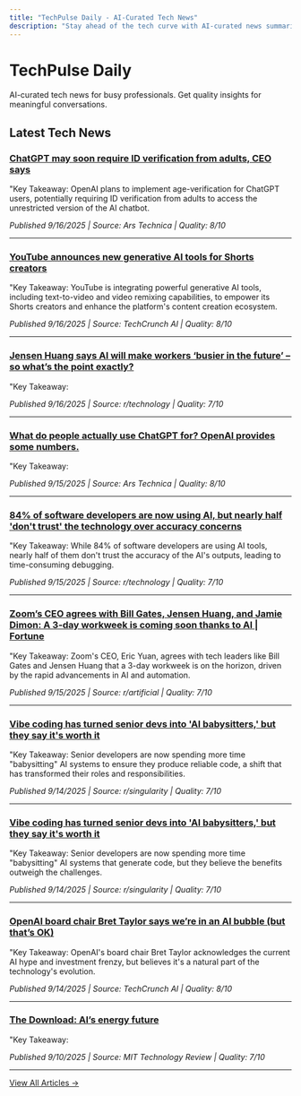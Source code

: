 ```yaml
---
title: "TechPulse Daily - AI-Curated Tech News"
description: "Stay ahead of the tech curve with AI-curated news summaries perfect for water cooler conversations."
---
```


<script type="application/ld+json">
{
  "@context": "https://schema.org",
  "@type": "WebSite",
  "name": "TechPulse Daily",
  "description": "AI-curated tech news for busy professionals. Get quality insights for meaningful conversations.",
  "url": "https://techpulse-daily.com",
  "author": {
    "@type": "Organization",
    "name": "TechPulse Team"
  }
}
</script>

# TechPulse Daily

AI-curated tech news for busy professionals. Get quality insights for meaningful conversations.

## Latest Tech News


### [ChatGPT may soon require ID verification from adults, CEO says](posts/chatgpt-may-soon-require-id-verification-from-adults-ceo-say)

"Key Takeaway: OpenAI plans to implement age-verification for ChatGPT users, potentially requiring ID verification from adults to access the unrestricted version of the AI chatbot.

*Published 9/16/2025 | Source: Ars Technica | Quality: 8/10*

---

### [YouTube announces new generative AI tools for Shorts creators](posts/youtube-announces-new-generative-ai-tools-for-shorts-creator)

"Key Takeaway: YouTube is integrating powerful generative AI tools, including text-to-video and video remixing capabilities, to empower its Shorts creators and enhance the platform's content creation ecosystem.

*Published 9/16/2025 | Source: TechCrunch AI | Quality: 8/10*

---

### [Jensen Huang says AI will make workers ‘busier in the future’ – so what’s the point exactly?](posts/jensen-huang-says-ai-will-make-workers-busier-in-the-future-)

"Key Takeaway:

*Published 9/16/2025 | Source: r/technology | Quality: 7/10*

---

### [What do people actually use ChatGPT for? OpenAI provides some numbers.](posts/what-do-people-actually-use-chatgpt-for-openai-provides-some)

"Key Takeaway:

*Published 9/15/2025 | Source: Ars Technica | Quality: 8/10*

---

### [84% of software developers are now using AI, but nearly half 'don't trust' the technology over accuracy concerns](posts/84-of-software-developers-are-now-using-ai-but-nearly-half-d)

"Key Takeaway: While 84% of software developers are using AI tools, nearly half of them don't trust the accuracy of the AI's outputs, leading to time-consuming debugging.

*Published 9/15/2025 | Source: r/technology | Quality: 7/10*

---

### [Zoom’s CEO agrees with Bill Gates, Jensen Huang, and Jamie Dimon: A 3-day workweek is coming soon thanks to AI | Fortune](posts/zoom-s-ceo-agrees-with-bill-gates-jensen-huang-and-jamie-dim)

"Key Takeaway: Zoom's CEO, Eric Yuan, agrees with tech leaders like Bill Gates and Jensen Huang that a 3-day workweek is on the horizon, driven by the rapid advancements in AI and automation.

*Published 9/15/2025 | Source: r/artificial | Quality: 7/10*

---

### [Vibe coding has turned senior devs into 'AI babysitters,' but they say it's worth it](posts/vibe-coding-has-turned-senior-devs-into-ai-babysitters-but-t)

"Key Takeaway: Senior developers are now spending more time \"babysitting\" AI systems to ensure they produce reliable code, a shift that has transformed their roles and responsibilities.

*Published 9/14/2025 | Source: r/singularity | Quality: 7/10*

---

### [Vibe coding has turned senior devs into 'AI babysitters,' but they say it's worth it](posts/vibe-coding-has-turned-senior-devs-into-ai-babysitters-but-t)

"Key Takeaway: Senior developers are now spending more time \"babysitting\" AI systems that generate code, but they believe the benefits outweigh the challenges.

*Published 9/14/2025 | Source: r/singularity | Quality: 7/10*

---

### [OpenAI board chair Bret Taylor says we’re in an AI bubble (but that’s OK)](posts/openai-board-chair-bret-taylor-says-we-re-in-an-ai-bubble-bu)

"Key Takeaway: OpenAI's board chair Bret Taylor acknowledges the current AI hype and investment frenzy, but believes it's a natural part of the technology's evolution.

*Published 9/14/2025 | Source: TechCrunch AI | Quality: 8/10*

---

### [The Download: AI’s energy future](posts/the-download-ai-s-energy-future)

"Key Takeaway:

*Published 9/10/2025 | Source: MIT Technology Review | Quality: 7/10*

---


[View All Articles →](/archive)

